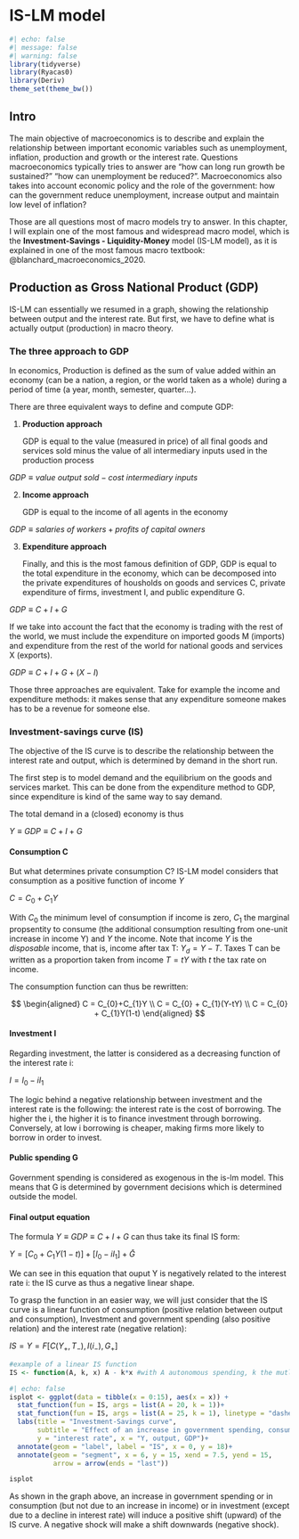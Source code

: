 # IS-LM model


```r
#| echo: false
#| message: false
#| warning: false
library(tidyverse)
library(Ryacas0)
library(Deriv)
theme_set(theme_bw())
```

## Intro

The main objective of macroeconomics is to describe and explain the relationship between important economic variables such as unemployment, inflation, production and growth or the interest rate. Questions macroeconomics typically tries to answer are "how can long run growth be sustained?" "how can unemployment be reduced?". Macroeconomics also takes into account economic policy and the role of the government: how can the government reduce unemployment, increase output and maintain low level of inflation?

Those are all questions most of macro models try to answer. In this chapter, I will explain one of the most famous and widespread macro model, which is the **Investment-Savings - Liquidity-Money** model (IS-LM model), as it is explained in one of the most famous macro textbook: @blanchard_macroeconomics_2020.

## Production as Gross National Product (GDP)

IS-LM can essentially we resumed in a graph, showing the relationship between output and the interest rate. But first, we have to define what is actually output (production) in macro theory.

### The three approach to GDP

In economics, Production is defined as the sum of value added within an economy (can be a nation, a region, or the world taken as a whole) during a period of time (a year, month, semester, quarter...).

There are three equivalent ways to define and compute GDP:

1.  **Production approach**

    GDP is equal to the value (measured in price) of all final goods and services sold minus the value of all intermediary inputs used in the production process

$GDP \equiv value\: output\: sold - cost\: intermediary\: inputs$

2.  **Income approach**

    GDP is equal to the income of all agents in the economy

$GDP \equiv salaries\:of\:workers + profits\:of\:capital\:owners$

3.  **Expenditure approach**

    Finally, and this is the most famous definition of GDP, GDP is equal to the total expenditure in the economy, which can be decomposed into the private expenditures of housholds on goods and services C, private expenditure of firms, investment I, and public expenditure G.

$GDP \equiv C + I + G$

If we take into account the fact that the economy is trading with the rest of the world, we must include the expenditure on imported goods M (imports) and expenditure from the rest of the world for national goods and services X (exports).

$GDP \equiv C + I + G + (X-I)$

Those three approaches are equivalent. Take for example the income and expenditure methods: it makes sense that any expenditure someone makes has to be a revenue for someone else.

### Investment-savings curve (IS)

The objective of the IS curve is to describe the relationship between the interest rate and output, which is determined by demand in the short run.

The first step is to model demand and the equilibrium on the goods and services market. This can be done from the expenditure method to GDP, since expenditure is kind of the same way to say demand.

The total demand in a (closed) economy is thus

$Y \equiv GDP \equiv C + I + G$

#### Consumption C

But what determines private consumption C? IS-LM model considers that consumption as a positive function of income $Y$

$C = C_{0}+C_{1}Y$

With $C_{0}$ the minimum level of consumption if income is zero, $C_{1}$ the marginal propsentity to consume (the additional consumption resulting from one-unit increase in income Y) and $Y$ the income. Note that income $Y$ is the *disposable* income, that is, income after tax T: $Y_d = Y-T$. Taxes T can be written as a proportion taken from income $T = tY$ with $t$ the tax rate on income.

The consumption function can thus be rewritten:

$$
\begin{aligned}
C = C_{0}+C_{1}Y
\\
C = C_{0} + C_{1}(Y-tY)
\\
C = C_{0} + C_{1}Y(1-t)
\end{aligned}
$$

#### Investment I

Regarding investment, the latter is considered as a decreasing function of the interest rate i:

$I = I_{0} -iI_{1}$

The logic behind a negative relationship between investment and the interest rate is the following: the interest rate is the cost of borrowing. The higher the i, the higher it is to finance investment through borrowing. Conversely, at low i borrowing is cheaper, making firms more likely to borrow in order to invest.

#### Public spending G

Government spending is considered as exogenous in the is-lm model. This means that G is determined by government decisions which is determined outside the model.

#### Final output equation

The formula $Y \equiv GDP \equiv C + I + G$ can thus take its final IS form:

$Y = [C_{0} + C_{1}Y(1-t)] + [I_{0} - iI_{1}] + \bar{G}$

We can see in this equation that ouput Y is negatively related to the interest rate i: the IS curve as thus a negative linear shape.

To grasp the function in an easier way, we will just consider that the IS curve is a linear function of consumption (positive relation between output and consumption), Investment and government spending (also positive relation) and the interest rate (negative relation):

$IS = Y = F[C(Y_{+}, T_{-}), I(i_{-}), G_{+}]$

```r
#example of a linear IS function
IS <- function(A, k, x) A - k*x #with A autonomous spending, k the mutliplier and x the interest rate

```

```r
#| echo: false
isplot <- ggplot(data = tibble(x = 0:15), aes(x = x)) +
  stat_function(fun = IS, args = list(A = 20, k = 1))+
  stat_function(fun = IS, args = list(A = 25, k = 1), linetype = "dashed")+
  labs(title = "Investment-Savings curve",
       subtitle = "Effect of an increase in government spending, consumption or investment",
       y = "interest rate", x = "Y, output, GDP")+
  annotate(geom = "label", label = "IS", x = 0, y = 18)+
  annotate(geom = "segment", x = 6, y = 15, xend = 7.5, yend = 15,
           arrow = arrow(ends = "last"))

isplot
```

As shown in the graph above, an increase in government spending or in consumption (but not due to an increase in income) or in investment (except due to a decline in interest rate) will induce a positive shift (upward) of the IS curve. A negative shock will make a shift downwards (negative shock).
